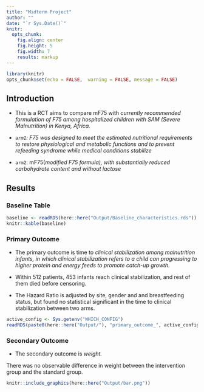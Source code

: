 ```yaml
---
title: "Midterm Project"
author: ""
date: "`r Sys.Date()`"
knitr:
  opts_chunk:
    fig.align: center
    fig.height: 5
    fig.width: 7
    results: markup
---
```


```r
library(knitr)
opts_chunk$set(echo = FALSE,  warning = FALSE, message = FALSE)
```

## Introduction

-   This is a RCT aims to compare mF75 with *currently recommended formulation of F75 among hospitalized children with SAM (Severe Malnutrition) in Kenya, Africa.*

-   *`arm1`: F75 was designed to meet the estimated nutritional requirements to restore physiological and metabolic functions and to prevent refeeding syndrome while medical conditions stabilize*

-   `arm2`: mF75(*modified F75 formula), with substantially reduced carbohydrate content and without lactose*

## Results

### Baseline Table

```r
baseline <- readRDS(here::here("Output/Baseline_characteristics.rds"))
knitr::kable(baseline)
```

### Primary Outcome

-   The primary outcome is time to *clinical stabilization among malnutrition infants, in which clinical stabilization refers to a child can progressing to higher protein and energy feeds to promote catch-up growth.*

-   Within 512 patients, 453 infants reach clinical stabilization, and rest of them died before censoring.

-   The Hazard Ratio is adjusted by site, gender and and breastfeeding status, but found no statistical significant in the time to clinical stabilization between two arms.

```r
active_config <- Sys.getenv("WHICH_CONFIG")
readRDS(paste0(here::here("Output/"), "primary_outcome_", active_config, ".rds"))
```

### Secondary Outcome

-   The secondary outcome is *weight.*

There was no observable difference in weight between the intervention group and the standard group.

```r
knitr::include_graphics(here::here("Output/bar.png"))
```
